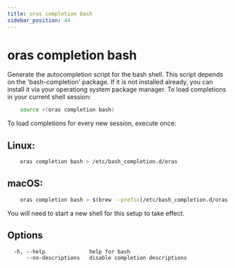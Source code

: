 ```yaml
---
title: oras completion bash
sidebar_position: 44
---
```


# oras completion bash

Generate the autocompletion script for the bash shell.
This script depends on the 'bash-completion' package.
If it is not installed already, you can install it via your operationg system package manager.
To load completions in your current shell session:
```bash
	source <(oras completion bash)
```

To load completions for every new session, execute once:
## Linux:
```bash
	oras completion bash > /etc/bash_completion.d/oras
```

## macOS:
```bash
	oras completion bash > $(brew --prefix)/etc/bash_completion.d/oras
```

You will need to start a new shell for this setup to take effect.

## Options

```
  -h, --help              help for bash
      --no-descriptions   disable completion descriptions
```
